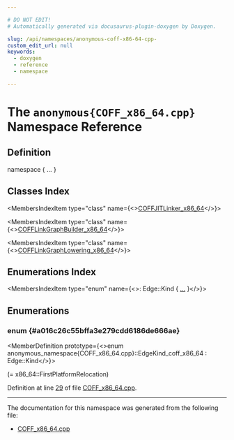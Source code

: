 ```yaml
---

# DO NOT EDIT!
# Automatically generated via docusaurus-plugin-doxygen by Doxygen.

slug: /api/namespaces/anonymous-coff-x86-64-cpp-
custom_edit_url: null
keywords:
  - doxygen
  - reference
  - namespace

---
```





# The `anonymous{COFF_x86_64.cpp}` Namespace Reference

<DoxygenPage pluginConfig={pluginConfig}>



## Definition

<CodeBlock>namespace &#123; ... &#125;</CodeBlock>

## Classes Index

<MembersIndex>

<MembersIndexItem
  type="class"
  name={<><a href="/docs/api/classes/anonymous-namespace-coff-x86-64-cpp-/coffjitlinker-x86-64">COFFJITLinker_x86_64</a></>}>
</MembersIndexItem>

<MembersIndexItem
  type="class"
  name={<><a href="/docs/api/classes/anonymous-namespace-coff-x86-64-cpp-/cofflinkgraphbuilder-x86-64">COFFLinkGraphBuilder_x86_64</a></>}>
</MembersIndexItem>

<MembersIndexItem
  type="class"
  name={<><a href="/docs/api/classes/anonymous-namespace-coff-x86-64-cpp-/cofflinkgraphlowering-x86-64">COFFLinkGraphLowering_x86_64</a></>}>
</MembersIndexItem>

</MembersIndex>

## Enumerations Index

<MembersIndex>

<MembersIndexItem
  type="enum"
  name={<>: Edge::Kind &#123; <a href="#a016c26c55bffa3e279cdd6186de666ae">...</a> &#125;</>}>
</MembersIndexItem>

</MembersIndex>


<SectionDefinition>

## Enumerations

### enum  {#a016c26c55bffa3e279cdd6186de666ae}

<MemberDefinition
  prototype={<>enum anonymous_namespace&#123;COFF_x86_64.cpp&#125;::EdgeKind_coff_x86_64 : Edge::Kind</>}>

<EnumerationList title="Enumeration values">

<Link id="a016c26c55bffa3e279cdd6186de666aeaab29b4db50e2f232e346ac5ec2d16cd1" />
<EnumerationListItem name="PCRel32">
 (= x86&#95;64::FirstPlatformRelocation)
</EnumerationListItem>

<Link id="a016c26c55bffa3e279cdd6186de666aea5240801095e25e9bcd4110ec9398ef28" />
<EnumerationListItem name="Pointer32NB">

</EnumerationListItem>

<Link id="a016c26c55bffa3e279cdd6186de666aea201433a0059c2d563b95c13b80825fd1" />
<EnumerationListItem name="Pointer64">

</EnumerationListItem>

<Link id="a016c26c55bffa3e279cdd6186de666aea09a39ab6dbcb675da9cd177c7aa400cf" />
<EnumerationListItem name="SectionIdx16">

</EnumerationListItem>

<Link id="a016c26c55bffa3e279cdd6186de666aea336ad9a10983e848ad5fdd665a267b3b" />
<EnumerationListItem name="SecRel32">

</EnumerationListItem>

</EnumerationList>

Definition at line <a href="/docs/api/files/lib/lib/executionengine/lib/executionengine/jitlink/coff-x86-64-cpp/#l00029">29</a> of file <a href="/docs/api/files/lib/lib/executionengine/lib/executionengine/jitlink/coff-x86-64-cpp">COFF&#95;x86&#95;64.cpp</a>.
</MemberDefinition>

</SectionDefinition>

<hr/>

The documentation for this namespace was generated from the following file:

<ul>
<li><a href="/docs/api/files/lib/lib/executionengine/lib/executionengine/jitlink/coff-x86-64-cpp">COFF_x86_64.cpp</a></li>
</ul>

</DoxygenPage>
